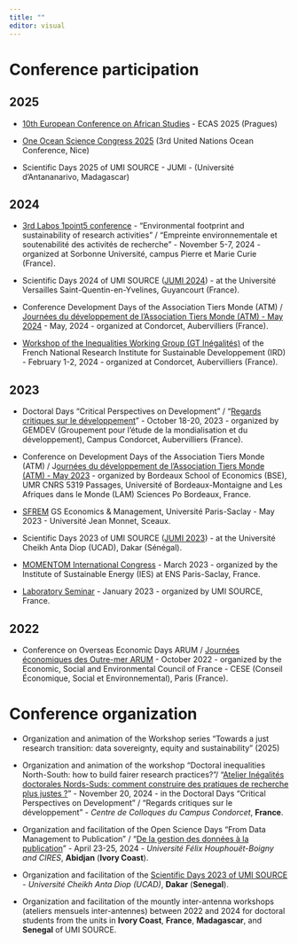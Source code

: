 ```yaml
---
title: ""
editor: visual
---
```


# Conference participation

## 2025

-   [10th European Conference on African Studies](https://www.ecasconference.org/2025/) - ECAS 2025 (Pragues)

-   [One Ocean Science Congress 2025](https://one-ocean-science-2025.org/) (3rd United Nations Ocean Conference, Nice)

-   Scientific Days 2025 of UMI SOURCE - JUMI - (Université d'Antananarivo, Madagascar)

## 2024

-   [3rd Labos 1point5 conference](https://labos1point5.org/les-colloques/colloque-2024) - "Environmental footprint and sustainability of research activities" / "Empreinte environnementale et soutenabilité des activités de recherche" - November 5-7, 2024 - organized at Sorbonne Université, campus Pierre et Marie Curie (France).

-   Scientific Days 2024 of UMI SOURCE ([JUMI 2024](https://www.umi-source.uvsq.fr/les-journees-scientifique-umi-source-2024)) - at the Université Versailles Saint-Quentin-en-Yvelines, Guyancourt (France).

-   Conference Development Days of the Association Tiers Monde (ATM) / [Journées du développement de l'Association Tiers Monde (ATM) - May 2024](https://www.gemdev.org/33354) - May, 2024 - organized at Condorcet, Aubervilliers (France).

-   [Workshop of the Inequalities Working Group (GT Inégalités)](https://www.gemdev.org/32975) of the French National Research Institute for Sustainable Developpement (IRD) - February 1-2, 2024 - organized at Condorcet, Aubervilliers (France).

## 2023

-   Doctoral Days "Critical Perspectives on Development" / "[Regards critiques sur le développement](#0)" - October 18-20, 2023 - organized by GEMDEV (Groupement pour l'étude de la mondialisation et du développement), Campus Condorcet, Aubervilliers (France).

-   Conference on Development Days of the Association Tiers Monde (ATM) / J[ournées du développement de l'Association Tiers Monde (ATM) - May 2023](https://www.bse.u-bordeaux.fr/xxxviiies-journees-du-developpement-de-lassociation-tiers-monde/) - organized by Bordeaux School of Economics (BSE), UMR CNRS 5319 Passages, Université of Bordeaux-Montaigne and Les Afriques dans le Monde (LAM) Sciences Po Bordeaux, France.

-   [SFREM](https://www.umi-source.uvsq.fr/semaine-formation-recherche-de-la-gs-economics-management) GS Economics & Management, Université Paris-Saclay - May 2023 - Université Jean Monnet, Sceaux.

-   Scientific Days 2023 of UMI SOURCE ([JUMI 2023](#0)) - at the Université Cheikh Anta Diop (UCAD), Dakar (Sénégal).

-   [MOMENTOM International Congress](https://momentom2023.sciencesconf.org/) - March 2023 - organized by the Institute of Sustainable Energy (IES) at ENS Paris-Saclay, France.

-   [Laboratory Seminar](https://www.umi-source.uvsq.fr/seminaire-umi-source-du-26-janvier-2022-intervention-de-alexandre-mathieu-doctorant-umi-source) - January 2023 - organized by UMI SOURCE, France.

## 2022

-   Conference on Overseas Economic Days ARUM / [Journées économiques des Outre-mer ARUM](https://www.umi-source.uvsq.fr/lumi-source-represente-au-colloque-arum-2022) - October 2022 - organized by the Economic, Social and Environmental Council of France - CESE (Conseil Économique, Social et Environnemental), Paris (France).

# Conference organization

-   Organization and animation of the Workshop series “Towards a just research transition: data sovereignty, equity and sustainability” (2025)

-   Organization and animation of the workshop "Doctoral inequalities North-South: how to build fairer research practices?"/ "[Atelier Inégalités doctorales Nords-Suds: comment construire des pratiques de recherche plus justes ?](https://sites.google.com/view/jdrc-developpement/%C3%A9dition-2024-3/atelier-2-gtdid-in%C3%A9galit%C3%A9s-doctorales)" - November 20, 2024 - in the Doctoral Days "Critical Perspectives on Development" / "Regards critiques sur le développement" - *Centre de Colloques du Campus Condorcet*, **France**.

-   Organization and facilitation of the Open Science Days "From Data Management to Publication" / "[De la gestion des données à la publication](https://www.umi-source.uvsq.fr/journees-sciences-ouverte-2024)" - April 23-25, 2024 - *Université Félix Houphouët-Boigny and CIRES*, **Abidjan** (**Ivory Coast**).

-   Organization and facilitation of the [Scientific Days 2023 of UMI SOURCE](https://www.umi-source.uvsq.fr/les-journees-scientifiques-de-lumi-source-2023) - *Université Cheikh Anta Diop (UCAD)*, **Dakar** (**Senegal**).

-   Organization and facilitation of the mountly inter-antenna workshops (ateliers mensuels inter-antennes) between 2022 and 2024 for doctoral students from the units in **Ivory Coast**, **France**, **Madagascar**, and **Senegal** of UMI SOURCE.
